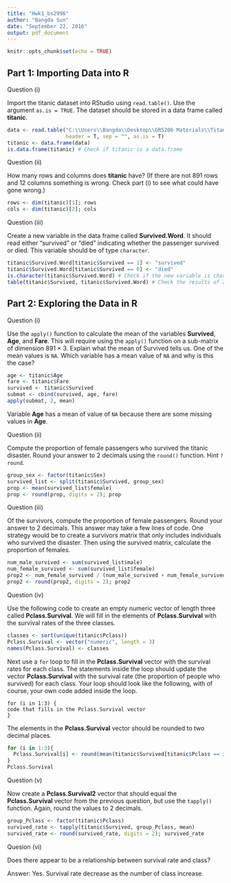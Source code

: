 ---
title: "Hwk1_bs2996"
author: "Bangda Sun"
date: "September 22, 2016"
output: pdf_document
---

```{r setup, include=FALSE}
knitr::opts_chunk$set(echo = TRUE)
```

## Part 1: Importing Data into R

Question (i) 

Import the titanic dataset into RStudio using `read.table()`. Use the argument `as.is
= TRUE`. The dataset should be stored in a data frame called **titanic**.

```{r}
data <- read.table("C:\\Users\\Bangda\\Desktop\\GR5206 Materials\\Titanic.txt",
                   header = T, sep = "", as.is = T)
titanic <- data.frame(data)
is.data.frame(titanic) # Check if titanic is a data.frame
```

Question (ii)

How many rows and columns does **titanic** have? (If there are not 891 rows and 12
columns something is wrong. Check part (i) to see what could have gone wrong.)

```{r}
rows <- dim(titanic)[1]; rows
cols <- dim(titanic)[2]; cols
```

Question (iii)

Create a new variable in the data frame called **Survived.Word**. It should read either
"survived" or "died" indicating whether the passenger survived or died. This variable
should be of type `character`.

```{r}
titanic$Survived.Word[titanic$Survived == 1] <- "survived"
titanic$Survived.Word[titanic$Survived == 0] <- "died"
is.character(titanic$Survived.Word) # Check if the new variable is character
table(titanic$Survived, titanic$Survived.Word) # Check the results of assignment
```

## Part 2: Exploring the Data in R

Question (i)

Use the `apply()` function to calculate the mean of the variables **Survived**, **Age**, and
**Fare**. This will require using the `apply()` function on a sub-matrix of dimension 891 $\times$ 3.
Explain what the mean of Survived tells us. One of the mean values is `NA`. Which
variable has a mean value of `NA` and why is this the case?

```{r}
age <- titanic$Age
fare <- titanic$Fare
survived <- titanic$Survived
submat <- cbind(survived, age, fare)
apply(submat, 2, mean)
```

Variable **Age** has a mean of value of `NA` because there are some missing values in **Age**.


Question (ii)

Compute the proportion of female passengers who survived the titanic disaster. Round
your answer to 2 decimals using the `round()` function. Hint `?round`.

```{r}
group_sex <- factor(titanic$Sex)
survived_list <- split(titanic$Survived, group_sex)
prop <- mean(survived_list$female)
prop <- round(prop, digits = 2); prop
``` 

Question (iii)

Of the survivors, compute the proportion of female passengers. Round your answer to 2
decimals. This answer may take a few lines of code. One strategy would be to create a
survivors matrix that only includes individuals who survived the disaster. Then using
the survived matrix, calculate the proportion of females.

```{r}
num_male_survived <- sum(survived_list$male)
num_female_survived <- sum(survived_list$female)
prop2 <- num_female_survived / (num_male_survived + num_female_survived)
prop2 <- round(prop2, digits = 2); prop2
```

Question (iv)

Use the following code to create an empty numeric vector of length three called **Pclass.Survival**.
We will fill in the elements of **Pclass.Survival** with the survival rates of the three
classes.

```{r}
classes <- sort(unique(titanic$Pclass))
Pclass.Survival <- vector("numeric", length = 3)
names(Pclass.Survival) <- classes
```

Next use a `for` loop to fill in the **Pclass.Survival** vector with the survival rates for
each class. The statements inside the loop should update the vector **Pclass.Survival**
with the survival rate (the proportion of people who survived) for each class. Your loop
should look like the following, with of course, your own code added inside the loop.

```
for (i in 1:3) {
code that fills in the Pclass.Survival vector
}
```
The elements in the **Pclass.Survival** vector should be rounded to two decimal places.

```{r}
for (i in 1:3){
  Pclass.Survival[i] <- round(mean(titanic$Survived[titanic$Pclass == i]), digits = 2)
}
Pclass.Survival
``` 
 
Question (v)

Now create a **Pclass.Survival2** vector that should equal the **Pclass.Survival** vector from the previous question, but use the `tapply()` function. Again, round the values to
2 decimals.
 
```{r}
group_Pclass <- factor(titanic$Pclass)
survived_rate <- tapply(titanic$Survived, group_Pclass, mean)
survived_rate <- round(survived_rate, digits = 2); survived_rate
``` 

Quesion (vi)

Does there appear to be a relationship between survival rate and class?

Answer: Yes. Survival rate decrease as the number of class increase. 
